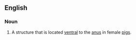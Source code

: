 ==English==

===Noun===
{{infl|en|noun|head=[[urogenital]] [[papilla]]}}

# {{zoology}} A structure that is located [[ventral]] to the [[anus]] in female [[pigs]].